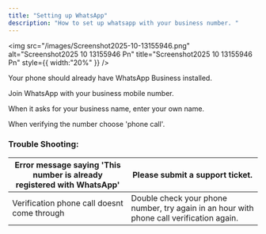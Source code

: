 ```yaml
---
title: "Setting up WhatsApp"
description: "How to set up whatsapp with your business number. "
---
```


<img
  src="/images/Screenshot2025-10-13155946.png"
  alt="Screenshot2025 10 13155946 Pn"
  title="Screenshot2025 10 13155946 Pn"
  style={{ width:"20%" }}
/>

Your phone should already have WhatsApp Business installed. 

Join WhatsApp with your business mobile number. 

When it asks for your business name, enter your own name.

When verifying the number choose 'phone call'. 

### Trouble Shooting: 

| Error message saying 'This number is already registered with WhatsApp' | Please submit a support ticket.                                                          |
| ---------------------------------------------------------------------- | ---------------------------------------------------------------------------------------- |
| Verification phone call doesnt come through                            | Double check your phone number, try again in an hour with phone call verification again. |